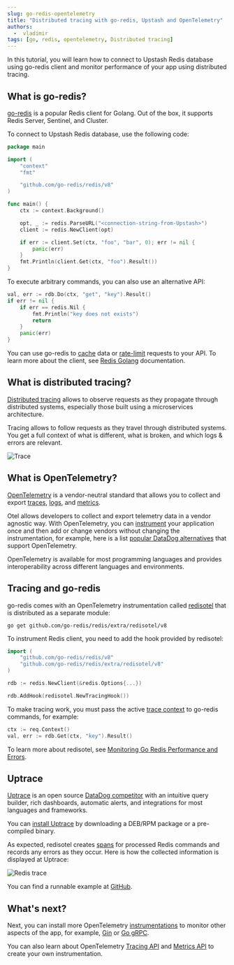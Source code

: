 ```yaml
---
slug: go-redis-opentelemetry
title: "Distributed tracing with go-redis, Upstash and OpenTelemetry"
authors:
  -  vladimir
tags: [go, redis, opentelemetry, Distributed tracing]
---
```


In this tutorial, you will learn how to connect to Upstash Redis database using go-redis client and monitor performance of your app using distributed tracing.

## What is go-redis?

[go-redis](https://redis.uptrace.dev/?utm_source=upstash) is a popular Redis client for Golang. Out of the box, it supports Redis Server, Sentinel, and Cluster.

To connect to Upstash Redis database, use the following code:

```go
package main

import (
	"context"
	"fmt"

	"github.com/go-redis/redis/v8"
)

func main() {
	ctx := context.Background()

	opt, _ := redis.ParseURL("<connection-string-from-Upstash>")
	client := redis.NewClient(opt)

	if err := client.Set(ctx, "foo", "bar", 0); err != nil {
		panic(err)
	}
	fmt.Println(client.Get(ctx, "foo").Result())
}
```

To execute arbitrary commands, you can also use an alternative API:

```go
val, err := rdb.Do(ctx, "get", "key").Result()
if err != nil {
	if err == redis.Nil {
		fmt.Println("key does not exists")
		return
	}
	panic(err)
}
```

You can use go-redis to [cache](https://redis.uptrace.dev/guide/go-redis-cache.html?utm_source=upstash) data or [rate-limit](https://redis.uptrace.dev/guide/go-redis-rate-limiting.html?utm_source=upstash) requests to your API. To learn more about the client, see [Redis Golang](https://redis.uptrace.dev/guide/go-redis.html?utm_source=upstash) documentation.

## What is distributed tracing?

[Distributed tracing](https://opentelemetry.uptrace.dev/guide/distributed-tracing.html?utm_source=upstash) allows to observe requests as they propagate through distributed systems, especially those built using a microservices architecture.

Tracing allows to follow requests as they travel through distributed systems. You get a full context of what is different, what is broken, and which logs & errors are relevant.

![Trace](/blog/opentelemetry/trace-graph.png)

## What is OpenTelemetry?

[OpenTelemetry](https://opentelemetry.uptrace.dev/?utm_source=upstash) is a vendor-neutral standard that allows you to collect and export [traces](https://opentelemetry.uptrace.dev/guide/distributed-tracing.html?utm_source=upstash), [logs](https://opentelemetry.uptrace.dev/guide/logs.html?utm_source=upstash), and [metrics](https://opentelemetry.uptrace.dev/guide/metrics.html?utm_source=upstash).

Otel allows developers to collect and export telemetry data in a vendor agnostic way. With OpenTelemetry, you can [instrument](https://opentelemetry.uptrace.dev/instrumentations/?utm_source=upstash) your application once and then add or change vendors without changing the instrumentation, for example, here is a list [popular DataDog alternatives](https://get.uptrace.dev/compare/datadog-competitors.html?utm_source=upstash) that support OpenTelemetry.

OpenTelemetry is available for most programming languages and provides interoperability across different languages and environments.

## Tracing and go-redis

go-redis comes with an OpenTelemetry instrumentation called [redisotel](https://github.com/go-redis/redis/tree/master/extra/redisotel) that is distributed as a separate module:

```shell
go get github.com/go-redis/redis/extra/redisotel/v8
```

To instrument Redis client, you need to add the hook provided by redisotel:

```go
import (
    "github.com/go-redis/redis/v8"
    "github.com/go-redis/redis/extra/redisotel/v8"
)

rdb := redis.NewClient(&redis.Options{...})

rdb.AddHook(redisotel.NewTracingHook())
```

To make tracing work, you must pass the active [trace context](https://opentelemetry.uptrace.dev/guide/go-tracing.html#context?utm_source=upstash) to go-redis commands, for example:

```go
ctx := req.Context()
val, err := rdb.Get(ctx, "key").Result()
```

To learn more about redisotel, see [Monitoring Go Redis Performance and Errors](https://redis.uptrace.dev/guide/go-redis-monitoring.html?utm_source=upstash).

## Uptrace

[Uptrace](https://uptrace.dev/) is an open source [DataDog competitor](https://get.uptrace.dev/compare/datadog-competitors.html?utm_source=upstash) with an intuitive query builder, rich dashboards, automatic alerts, and integrations for most languages and frameworks.

You can [install Uptrace](https://get.uptrace.dev/guide/opentelemetry-tracing-tool.html?utm_source=upstash) by downloading a DEB/RPM package or a pre-compiled binary.

As expected, redisotel creates [spans](https://opentelemetry.uptrace.dev/guide/distributed-tracing.html#spans) for processed Redis commands and records any errors as they occur. Here is how the collected information is displayed at Uptrace:

<FullWidth>![Redis trace](/blog/opentelemetry/trace.png)</FullWidth>

You can find a runnable example at [GitHub](https://github.com/go-redis/redis/tree/master/example/otel).

## What's next?

Next, you can install more OpenTelemetry [instrumentations](https://opentelemetry.uptrace.dev/instrumentations/?lang=go) to monitor other aspects of the app, for example, [Gin](https://opentelemetry.uptrace.dev/instrumentations/go-gin.html) or [Go gRPC](https://opentelemetry.uptrace.dev/instrumentations/go-grpc.html).

You can also learn about OpenTelemetry [Tracing API](https://opentelemetry.uptrace.dev/guide/go-tracing.html?utm_source=upstash) and [Metrics API](https://opentelemetry.uptrace.dev/guide/go-metrics.html?utm_source=upstash) to create your own instrumentation.
